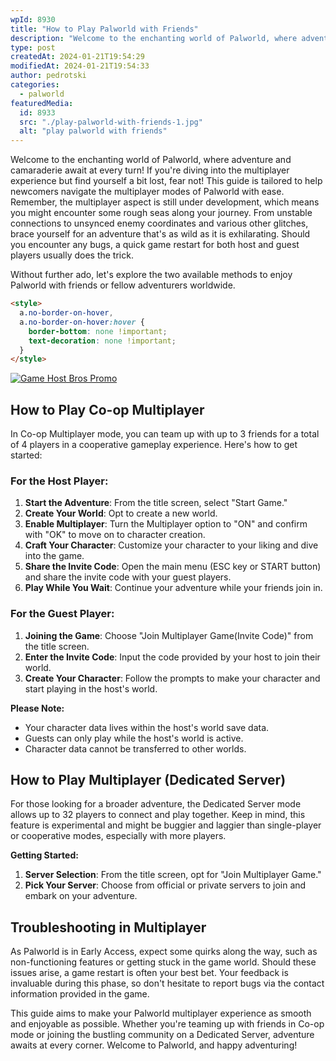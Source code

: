 ```yaml
---
wpId: 8930
title: "How to Play Palworld with Friends"
description: "Welcome to the enchanting world of Palworld, where adventure and ..."
type: post
createdAt: 2024-01-21T19:54:29
modifiedAt: 2024-01-21T19:54:33
author: pedrotski
categories:
  - palworld
featuredMedia:
  id: 8933
  src: "./play-palworld-with-friends-1.jpg"
  alt: "play palworld with friends"
---
```


Welcome to the enchanting world of Palworld, where adventure and camaraderie await at every turn! If you're diving into the multiplayer experience but find yourself a bit lost, fear not! This guide is tailored to help newcomers navigate the multiplayer modes of Palworld with ease. Remember, the multiplayer aspect is still under development, which means you might encounter some rough seas along your journey. From unstable connections to unsynced enemy coordinates and various other glitches, brace yourself for an adventure that's as wild as it is exhilarating. Should you encounter any bugs, a quick game restart for both host and guest players usually does the trick.

Without further ado, let's explore the two available methods to enjoy Palworld with friends or fellow adventurers worldwide.

```html
<style>
  a.no-border-on-hover,
  a.no-border-on-hover:hover {
    border-bottom: none !important;
    text-decoration: none !important;
  }
</style>
```

[![Game Host Bros Promo](gamehostbrospromoround.png)](https://www.gamehostbros.com/)

## **How to Play Co-op Multiplayer**

In Co-op Multiplayer mode, you can team up with up to 3 friends for a total of 4 players in a cooperative gameplay experience. Here's how to get started:

### **For the Host Player:**

1.  **Start the Adventure**: From the title screen, select "Start Game."
2.  **Create Your World**: Opt to create a new world.
3.  **Enable Multiplayer**: Turn the Multiplayer option to "ON" and confirm with "OK" to move on to character creation.
4.  **Craft Your Character**: Customize your character to your liking and dive into the game.
5.  **Share the Invite Code**: Open the main menu (ESC key or START button) and share the invite code with your guest players.
6.  **Play While You Wait**: Continue your adventure while your friends join in.

### **For the Guest Player:**

1.  **Joining the Game**: Choose "Join Multiplayer Game(Invite Code)" from the title screen.
2.  **Enter the Invite Code**: Input the code provided by your host to join their world.
3.  **Create Your Character**: Follow the prompts to make your character and start playing in the host's world.

**Please Note:**

- Your character data lives within the host's world save data.
- Guests can only play while the host's world is active.
- Character data cannot be transferred to other worlds.

## **How to Play Multiplayer (Dedicated Server)**

For those looking for a broader adventure, the Dedicated Server mode allows up to 32 players to connect and play together. Keep in mind, this feature is experimental and might be buggier and laggier than single-player or cooperative modes, especially with more players.

**Getting Started:**

1.  **Server Selection**: From the title screen, opt for "Join Multiplayer Game."
2.  **Pick Your Server**: Choose from official or private servers to join and embark on your adventure.

## **Troubleshooting in Multiplayer**

As Palworld is in Early Access, expect some quirks along the way, such as non-functioning features or getting stuck in the game world. Should these issues arise, a game restart is often your best bet. Your feedback is invaluable during this phase, so don't hesitate to report bugs via the contact information provided in the game.

This guide aims to make your Palworld multiplayer experience as smooth and enjoyable as possible. Whether you're teaming up with friends in Co-op mode or joining the bustling community on a Dedicated Server, adventure awaits at every corner. Welcome to Palworld, and happy adventuring!
